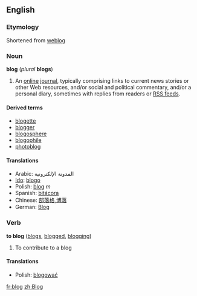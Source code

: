 ==English==
===Etymology===
Shortened from [[weblog]]

===Noun===
'''blog''' (''plural'' '''blogs''')

#An [[online]] [[journal]], typically comprising links to current news stories or other Web resources, and/or social and political commentary, and/or a personal diary, sometimes with replies from readers or [[RSS feed]]s.

====Derived terms====
*[[blogette]]
*[[blogger]]
*[[blogosphere]]
*[[blogophile]]
*[[photoblog]]

====Translations====
*Arabic: المدونة الإلكترونية
*[[Ido]]: [[blogo]]
*Polish: [[blog]] ''m''
*Spanish: [[bitácora]]
*Chinese: [[部落格]],[[博落]]
*German: [[Blog]]

===Verb===
'''to blog''' ([[blogs]], [[blogged]], [[blogging]])

#To contribute to a blog

====Translations====
*Polish: [[blogować]]

[[fr:blog]]
[[zh:Blog]]